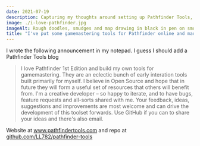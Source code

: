 ```yaml
---
date: 2021-07-19
description: Capturing my thoughts around setting up Pathfinder Tools, a site for storing and sharing my RPG gamemastering tools
image: ./i-love-pathfinder.jpg
imageAlt: Rough doodles, smudges and map drawing in black in pen on smooth paper
title: "I've put some gamemastering tools for Pathfinder online and made them open source. They are still in their infancy"
---
```


I wrote the following announcement in my notepad. I guess I should add a Pathfinder Tools blog

<BlockQuote>

I love Pathfinder 1st Edition and build my own tools for gamemastering. They are an eclectic bunch of early interation tools built primarily for myself. I believe in Open Source and hope that in future they will form a useful set of resources that others will benefit from. I'm a creative developer – so happy to iterate, and to have bugs, feature requests and all-sorts shared with me. Your feedback, ideas, suggestions and improvements are most welcome and can drive the development of this toolset forwards. Use GitHub if you can to share your ideas and there's also email.

</BlockQuote>

Website at <a href="https://www.pathfindertools.com/">www.pathfindertools.com</a> and repo at <a href="https://github.com/LL782/pathfinder-tools/">github.com/LL782/pathfinder-tools</a>
